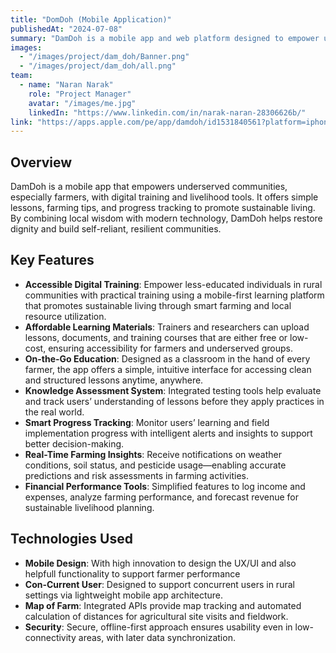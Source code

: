 ```yaml
---
title: "DomDoh (Mobile Application)"
publishedAt: "2024-07-08"
summary: "DamDoh is a mobile app and web platform designed to empower underserved and less-educated communities—especially farmers—by providing practical training and tools to create sustainable livelihoods. It supports agricultural education, resource management, and local value creation by harnessing local and natural resources "
images:
  - "/images/project/dam_doh/Banner.png"
  - "/images/project/dam_doh/all.png"
team:
  - name: "Naran Narak"
    role: "Project Manager"
    avatar: "/images/me.jpg"
    linkedIn: "https://www.linkedin.com/in/narak-naran-28306626b/"
link: "https://apps.apple.com/pe/app/damdoh/id1531840561?platform=iphone"
---
```


## Overview
DamDoh is a mobile app that empowers underserved communities, especially farmers, with digital training and livelihood tools. It offers simple lessons, farming tips, and progress tracking to promote sustainable living. By combining local wisdom with modern technology, DamDoh helps restore dignity and build self-reliant, resilient communities.

## Key Features
- **Accessible Digital Training**: Empower less-educated individuals in rural communities with practical training using a mobile-first learning platform that promotes sustainable living through smart farming and local resource utilization.
- **Affordable Learning Materials**: Trainers and researchers can upload lessons, documents, and training courses that are either free or low-cost, ensuring accessibility for farmers and underserved groups.
- **On-the-Go Education**: Designed as a classroom in the hand of every farmer, the app offers a simple, intuitive interface for accessing clean and structured lessons anytime, anywhere.
- **Knowledge Assessment System**: Integrated testing tools help evaluate and track users’ understanding of lessons before they apply practices in the real world.
- **Smart Progress Tracking**: Monitor users’ learning and field implementation progress with intelligent alerts and insights to support better decision-making.
- **Real-Time Farming Insights**: Receive notifications on weather conditions, soil status, and pesticide usage—enabling accurate predictions and risk assessments in farming activities.
- **Financial Performance Tools**: Simplified features to log income and expenses, analyze farming performance, and forecast revenue for sustainable livelihood planning.

## Technologies Used
- **Mobile Design**: With high innovation to design the UX/UI and also helpfull functionality to support farmer performance
- **Con-Current User**: Designed to support concurrent users in rural settings via lightweight mobile app architecture.
- **Map of Farm**: Integrated APIs provide map tracking and automated calculation of distances for agricultural site visits and fieldwork.
- **Security**: Secure, offline-first approach ensures usability even in low-connectivity areas, with later data synchronization.